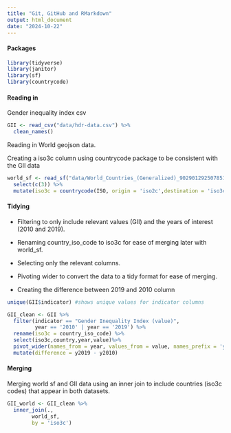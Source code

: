 ```yaml
---
title: "Git, GitHub and RMarkdown"
output: html_document
date: "2024-10-22"
---
```


#### Packages

```r
library(tidyverse)
library(janitor)
library(sf)
library(countrycode)
```

#### Reading in

Gender inequality index csv

```r
GII <- read_csv("data/hdr-data.csv") %>%
  clean_names()
```

Reading in World geojson data.

Creating a iso3c column using countrycode package to be consistent with the GII data

```r
world_sf <- read_sf("data/World_Countries_(Generalized)_9029012925078512962.geojson") %>%
  select(c(3)) %>%
  mutate(iso3c = countrycode(ISO, origin = 'iso2c',destination = 'iso3c', nomatch = NA))
```

#### Tidying

-   Filtering to only include relevant values (GII) and the years of interest (2010 and 2019).

-   Renaming country_iso_code to iso3c for ease of merging later with world_sf.

-   Selecting only the relevant columns.

-   Pivoting wider to convert the data to a tidy format for ease of merging.

-   Creating the difference between 2019 and 2010 column

```r
unique(GII$indicator) #shows unique values for indicator columns

GII_clean <- GII %>%
  filter(indicator == "Gender Inequality Index (value)",
         year == '2010' | year == '2019') %>%
  rename(iso3c = country_iso_code) %>%
  select(iso3c,country,year,value)%>%
  pivot_wider(names_from = year, values_from = value, names_prefix = 'y') %>%
  mutate(difference = y2019 - y2010)
```

#### Merging

Merging world sf and GII data using an inner join to include countries (iso3c codes) that appear in both datasets.

```r
GII_world <- GII_clean %>%
  inner_join(.,
        world_sf,
        by = 'iso3c')
```
